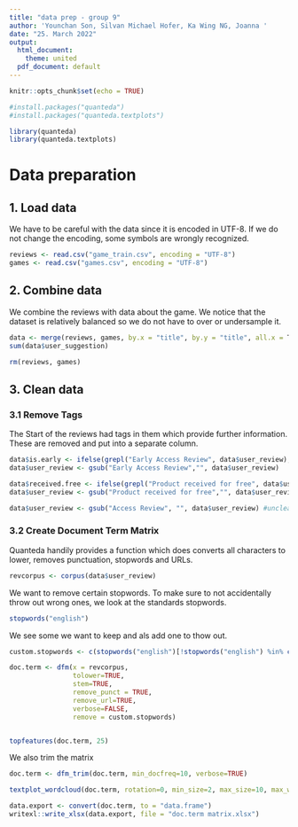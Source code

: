 ```yaml
---
title: "data prep - group 9"
author: 'Younchan Son, Silvan Michael Hofer, Ka Wing NG, Joanna '
date: "25. March 2022"
output:
  html_document:
    theme: united
  pdf_document: default
---
```


```r
knitr::opts_chunk$set(echo = TRUE)
```

```r
#install.packages("quanteda")
#install.packages("quanteda.textplots")

library(quanteda)
library(quanteda.textplots)
```



# Data preparation 
## 1. Load data
We have to be careful with the data since it is encoded in UTF-8. If we do not change the encoding, some symbols are wrongly recognized. 
```r
reviews <- read.csv("game_train.csv", encoding = "UTF-8")
games <- read.csv("games.csv", encoding = "UTF-8")

```

## 2. Combine data
We combine the reviews with data about the game. We notice that the dataset is relatively balanced so we do not have to over or undersample it. 
```r
data <- merge(reviews, games, by.x = "title", by.y = "title", all.x = T)
sum(data$user_suggestion)
```
```r
rm(reviews, games)
```

## 3. Clean data

### 3.1 Remove Tags
The Start of the reviews had tags in them which provide further information. These are removed and put into a separate column. 
```r
data$is.early <- ifelse(grepl("Early Access Review", data$user_review), 1, 0)
data$user_review <- gsub("Early Access Review","", data$user_review)

data$received.free <- ifelse(grepl("Product received for free", data$user_review), 1, 0)
data$user_review <- gsub("Product received for free","", data$user_review)

data$user_review <- gsub("Access Review", "", data$user_review) #unclear, just remove it
```

### 3.2 Create Document Term Matrix
Quanteda handily provides a function which does converts all characters to lower, removes punctuation, stopwords and URLs.
```r
revcorpus <- corpus(data$user_review)
```
We want to remove certain stopwords. To make sure to not accidentally throw out wrong ones, we look at the standards stopwords. 
```r
stopwords("english")
```
We see some we want to keep and als add one to thow out. 
```r
custom.stopwords <- c(stopwords("english")[!stopwords("english") %in% c("no", "nor","not")], "░")

doc.term <- dfm(x = revcorpus, 
                tolower=TRUE, 
                stem=TRUE, 
                remove_punct = TRUE, 
                remove_url=TRUE, 
                verbose=FALSE, 
                remove = custom.stopwords)


topfeatures(doc.term, 25)
```
We also trim the matrix
```r
doc.term <- dfm_trim(doc.term, min_docfreq=10, verbose=TRUE)
```

```r
textplot_wordcloud(doc.term, rotation=0, min_size=2, max_size=10, max_words=50)
```
```r
data.export <- convert(doc.term, to = "data.frame")
writexl::write_xlsx(data.export, file = "doc.term matrix.xlsx")
```

